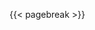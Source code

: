 \begin{fichacatalografica}
	\vspace*{\fill}					% Posição vertical
	\hrule							% Linha horizontal
	\begin{center}					% Minipage Centralizado
	\begin{minipage}[c]{12.5cm}		% Largura
	
	{{< var tcc.autor >}}
	
	\hspace{0.5cm} {{< var tcc.titulo >}}  / {{< var tcc.autor >}}. --
	{{< var tcc.cidade >}}, {{< var tcc.ano >}}-
	
	\hspace{0.5cm} \pageref{LastPage} p. : il. (algumas color.) ; 30 cm.\\
	
	\hspace{0.5cm} {{< var tcc.orientador >}}\\
	
	\hspace{0.5cm}
	\parbox[t]{\textwidth}{{{< var tcc.tipo >}}~--~{{< var tcc.universidade >}},
	{{< var tcc.ano >}}.}\\
	
	\hspace{0.5cm}
		1. {{< var tcc.palavras_chave_1 >}}.
		2. {{< var tcc.palavras_chave_2 >}}.
		3. {{< var tcc.palavras_chave_3 >}}.
		4. {{< var tcc.palavras_chave_4 >}}.
		5. {{< var tcc.palavras_chave_4 >}}.
		I. {{< var tcc.orientador >}}.
		II. {{< var tcc.universidade >}}.
		III. {{< var tcc.faculdade >}}.
		IV. {{< var tcc.titulo >}}\\ 			
	
	\hspace{8.75cm} CDU {{< var tcc.CDU >}}\\
	
	\end{minipage}
	\end{center}
	\hrule
\end{fichacatalografica}


{{< pagebreak >}}